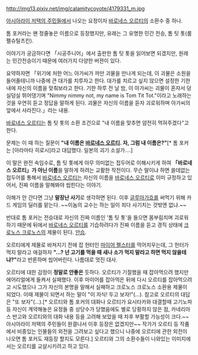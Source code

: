 http://img13.pixiv.net/img/calamitycoyote/4179331_m.jpg

[[아시아라이 저택의 주민들]]에서 나오는 요정이자 [[바로네스 오르티]]의 소환수 중 하나.

톰 포커라는 왠 정줄놓은 이름으로 등장했지만, 유래는 그 유명한 민간 전승, 톰 팃 톳(룸펠슈틸츠킨).

이야기가 궁금하다면 「시공주니어」에서 출판한 톰 팃 톳을 읽어보면 되겠지만, 원래는 민간전승이기 때문에 여러가지 다양한 버젼이 있다.


요약하자면 「위기에 처한 어느 아가씨가 까만 괴물을 만나게 되는데, 이 괴물은 소원을 들어줄테니까 나중에 큰 대가를 치루자고 한다. 대가를 치르고 싶지 않으면 설정한 기한 내에 자신의 이름을 맞춰보라고 한다. 기한 하루 전 날 밤, 이 아가씨는 괴물이 혼자서 덩실덩실 뛰어댕기며 "Nimmy nimmy not, my name is Tom Tit Tot."이라고 노래하는 것을 우연히 듣고 정답을 말하게 된다. 괴물은 자신의 이름을 듣자 괴로워하며 아가씨의 앞에서 사라진다.」라는 내용.


[[바로네스 오르티]]는 톰 팃 톳의 소환 조건으로 "내 이름을 맞추면 얌전히 먹혀주겠다"고 한다.

문제는 이 때 하는 질문이 '''"내 이름은 [[바로네스 오르티]]. 자, 그럼 내 이름은?"'''[* 톰 포커는 [아라마타 히로시]라고 대답했다. 일본의 괴기 소설가….]

이 말은 완전 속임수로, 톰 팃 톳에게 아무 의미없는 접두어로 이해시키게 하여 '''「바로네스 오르티」가 아닌 이름'''을 말하게 하려는 교활한 작전이다. 무슨 말이냐 하면 쓸데없는 접두어를 통해서 [[바로네스 오르티]]는 자신의 이름을 [[바로네스 오르티]]로 이미 규정하고 있어서, 진짜 이름을 말해봐야 씹힌다는 이야기.

이해가 안 간다면 그냥 '''말장난 사기'''로 생각하면 된다. 이후 [[글루아가흐]]를 써먹기 위해 카드 게임의 딜러를 맡는다. ~~이놈의 교수는 하는 일이 죄다 사기치는 것밖엔 없냐.~~

반대로 톰 포커는 전승대로 자신의 진짜 이름인 '톰 팃 톳'을 들으면 몸부림치며 괴로워하기 때문에 뒤에서 [[바로네스 오르티]]를 기습하려다가 진짜 이름을 듣고 경직 상태에 [[크로노스 크로노스]]의 제물이 된다. [[안습]].

오르티에게 제물로 바쳐지기 전에 잡 헌터인 [[마이어 펠스터]]를 먹어치우는데, 그 헌터가 먹지 말라고 애걸하자 '''"...? 넌 고기를 먹을 때 새나 소가 먹지 말라고 하면 먹지 않을테냐?"'''라고 반론하며 씹어버린다. 나름대로 멋진 대사.

오르티에 대한 감정이 '''정말로 안좋은''' 듯하다. 오르티가 기절했을 때 잡아먹으려 했지만 에어리얼에게 들켜서 실패했다. 이후 마이어를 잡아먹은 뒤에 다시 오르티를 잡아먹으려고 시도했으나 그가 자신의 본명을 말해서 실패하고 크로노스 크로노스 소환용 제물이 되었다. 이때 제물이 되면서 하는 말이 "이 자식! 두고 보자!"(...). 참고로 오르티의 대답은 "또 보자"(...).[* 오르티와 톰 포커의 대화나 오르티가 요시타카와 대결할때 고기노파 등 자신이 계약해놓은 요정들 중 상당수가 당했음에도 별로 당황하지 않은 점, 카네리아스 반고와 오르티와의 대화 내용 등을 고려해 보았을 때 차후 부활할 가능성이 크다.~~아시아라이 저택의 주민들이 완결나서 이후 등장은 없겠지만~~ 작가가 오르티 등 작품에서 비중있는 인물들의 외전을 그려보고 싶다고 했으니 나중에 오르티에 관한 외전이 나오면 톰 포커도 재등장 할지도 모른다.] 오르티와 그의 소환수들이 나와있는 이미지에서는 오르티를 교살시키려고 하고 있다.
